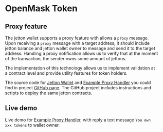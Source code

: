 
# OpenMask Token

## Proxy feature

The jetton wallet supports a proxy feature with allows a `proxy` message. Upon receiving a `proxy` message with a target address,
it should include jetton balance and jetton wallet owner to message and send it to the target address. Handling a proxy notification
allows us to verify that at the moment of the transaction, the sender owns some amount of jettons.

The implementation of this technology allows us to implement validation at a contract level and provide utility features for token holders.

The source code for [Jetton Wallet](https://github.com/OpenProduct/openmask-token/blob/main/contracts/jetton-wallet.fc)
and [Example Proxy Handler](https://github.com/OpenProduct/openmask-token/blob/main/contracts/proxy-handler-example.fc)
you could find in project [GitHub page](https://github.com/OpenProduct/openmask-token).
The GitHub project includes instructions and scripts to deploy the same jetton contracts.

## Live demo

Live demo for [Example Proxy Handler](https://github.com/OpenProduct/openmask-token/blob/18c3fa97580f4294fec8cd408e0d03d5148c1652/contracts/proxy-handler-example.fc#L60), with reply a text message `You own xxx tokens` to wallet owner.

<Proxy />
